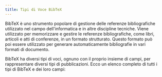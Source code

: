 ```yaml
---
title: Tipi di Voce BibTeX
---
```



BibTeX è uno strumento popolare di gestione delle referenze bibliografiche utilizzato nel campo dell'informatica e in altre discipline tecniche. Viene utilizzato per memorizzare e gestire le referenze bibliografiche, come libri, articoli e atti di conferenze, in un formato strutturato. Questo formato può poi essere utilizzato per generare automaticamente bibliografie in vari formati di documento.

<CiteDrive />

BibTeX ha diversi tipi di voci, ognuno con il proprio insieme di campi, per rappresentare diversi tipi di pubblicazioni. Ecco un elenco completo di tutti i tipi di BibTeX e dei loro campi:


<CardGrid>
    <LinkCard
        href="/it/types/"
        title="Tipi di Voce BibTeX"
        description="Esplora vari tipi di referenze bibliografiche in BibTeX."
    />
    <LinkCard
        href="/it/types/article/"
        title="article"
        description="Citazioni per articoli pubblicati in riviste, magazine o altre pubblicazioni periodiche."
    />
    <LinkCard
        href="/it/types/book/"
        title="book"
        description="Citazioni per libri autonomi scritti da uno o più autori, inclusi dettagli come l'editore."
    />
    <LinkCard
        href="/it/types/booklet/"
        title="booklet"
        description="Per lavori stampati rilegati ma privi di un editore formale o di un'istituzione patrocinante."
    />
    <LinkCard
        href="/it/types/conference/"
        title="conference"
        description="Riferimenti per articoli presentati a conferenze, spesso intercambiabili con inproceedings."
    />
    <LinkCard
        href="/it/types/inbook/"
        title="inbook"
        description="Citazioni per porzioni specifiche di un libro, come capitoli o sezioni definite."
    />
    <LinkCard
        href="/it/types/incollection/"
        title="incollection"
        description="Citazioni per parti di un libro con un titolo distinto, tipicamente inserite in una raccolta più ampia."
    />
    <LinkCard
        href="/it/types/inproceedings/"
        title="inproceedings"
        description="Riferimenti per articoli o documenti presentati all'interno degli atti di una conferenza."
    />
    <LinkCard
        href="/it/types/manual/"
        title="manual"
        description="Documentazione tecnica o manuali, spesso dettaglianti specifiche software o hardware."
    />
    <LinkCard
        href="/it/types/mastersthesis/"
        title="mastersthesis"
        description="Citazioni per tesi di livello Master che dettagliano la ricerca accademica a livello post-laurea."
    />
    <LinkCard
        href="/it/types/misc/"
        title="misc"
        description="Un tipo di voce generale per referenze che non rientrano nelle categorie standard."
    />
    <LinkCard
        href="/it/types/phdthesis/"
        title="phdthesis"
        description="Citazioni per tesi di dottorato, che mostrano ricerche e contributi accademici approfonditi."
    />
    <LinkCard
        href="/it/types/proceedings/"
        title="proceedings"
        description="Per raccolte di articoli accademici presentati a conferenze professionali o simposi."
    />
    <LinkCard
        href="/it/types/techreport/"
        title="techreport"
        description="Rapporti che dettagliano aspetti tecnici, spesso pubblicati da istituzioni o organizzazioni."
    />
    <LinkCard
        href="/it/types/unpublished/"
        title="unpublished"
        description="Opere che sono state redatte o completate ma rimangono non pubblicate."
    />
</CardGrid>
